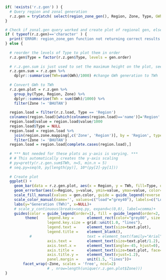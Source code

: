 
```r

if( !exists('r.z.gen') ) {
  # Query region and zonal generation
  r.z.gen = tryCatch( select(region_zone_gen(), Region, Zone, Type, GWh = value), error = function(cond) { return('ERROR') } )
}

# Check if zonal.gen query worked and create plot of regional gen, else return an error.
if ( typeof(r.z.gen)=='character' ) {
  print('ERROR: region_zone_gen function not returning correct results.')
} else {
  
  # reorder the levels of Type to plot them in order
  r.z.gen$Type = factor(r.z.gen$Type, levels = gen.order)
    
  # r.z.gen.sum is just used to set the maximum height on the plot, see pretty() fcn below
  r.z.gen.sum = r.z.gen %>% 
    dplyr::summarise(TWh=sum(GWh)/1000) #change GWh generation to TWh
  
  # Convert GWh to TWh
  r.z.gen.plot = r.z.gen %>%
    group_by(Type, Region, Zone) %>%
    dplyr::summarise(TWh = sum(GWh)/1000) %>%
    filter(Zone != 'BHUTAN')
    
  region.load = filter(r.z.load, Type == 'Region')
  colnames(region.load)[which(colnames(region.load)=='name')]='Region'
  region.load$value = region.load$value/1000
  region.load$Type = NULL
  region.load = region.load %>%
    join(region.zone.mapping[,c('Zone', 'Region')], by = 'Region', type='left', match='first') %>%
    filter(Zone != 'BHUTAN')
  region.load = region.load[complete.cases(region.load),]
  
  # *** Not needed for these plots as y-axis is varying. ***
  # # This automatically creates the y-axis scaling
  # py=pretty(r.z.gen.sum$TWh, n=5, min.n = 5)
  # seq.py=seq(0, py[length(py)], 10*(py[2]-py[1]))
  
  # Create plot
  ggplot() +
    geom_bar(data = r.z.gen.plot, aes(x = Region, y = TWh, fill=Type, order=as.numeric(Type)), stat='identity', position="stack" ) +
    geom_errorbar(aes(x=Region, y=value, ymin=value, ymax=value, color='load'), data=region.load, linetype='longdash', size=0.45)+
    scale_fill_manual(values = gen.color, guide = guide_legend(reverse = TRUE))+
    scale_color_manual(name='', values=c("load"="grey40"), labels=c("Load"))+
    labs(y="Generation (TWh)", x=NULL)+
    # scale_y_continuous(breaks=seq.py, expand=c(0,0), label=comma)+
    guides(color = guide_legend(order=1), fill = guide_legend(order=2, reverse=TRUE))+
         theme(    legend.key =      element_rect(color="grey80", size = 0.8), 
                   legend.key.size = grid::unit(1.0, "lines"),
                   legend.text =     element_text(size=text.plot), 
                   legend.title =    element_blank(),
           #                         text = element_text(family="Arial"),
                   axis.text =       element_text(size=text.plot/1.2), 
                   axis.text.x =     element_text(angle=-45, hjust=0),
                   axis.title =      element_text(size=text.plot, face=2), 
                   axis.title.y =    element_text(vjust=1.2), 
                   panel.margin =    unit(1.5, "lines"))+
        facet_wrap(~Zone, scales = 'free', ncol=2)
                   # , nrow=length(unique(r.z.gen.plot$Zone)))
}
```

